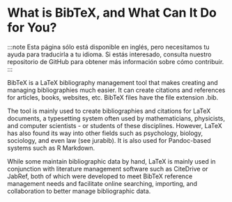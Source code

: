 # What is BibTeX, and What Can It Do for You?

:::note
Esta página sólo está disponible en inglés, pero necesitamos tu ayuda para traducirla a tu idioma. Si estás interesado, consulta nuestro repositorio de GitHub para obtener más información sobre cómo contribuir.
:::

BibTeX is a LaTeX bibliography management tool that makes creating and managing bibliographies much easier. It can create citations and references for articles, books, websites, etc. BibTeX files have the file extension .bib.

The tool is mainly used to create bibliographies and citations for LaTeX documents, a typesetting system often used by mathematicians, physicists, and computer scientists - or students of these disciplines. However, LaTeX has also found its way into other fields such as psychology, biology, sociology, and even law (see jurabib). It is also used for Pandoc-based systems such as R Markdown.

While some maintain bibliographic data by hand, LaTeX is mainly used in conjunction with literature management software such as CiteDrive or JabRef, both of which were developed to meet BibTeX reference management needs and facilitate online searching, importing, and collaboration to better manage bibliographic data.
